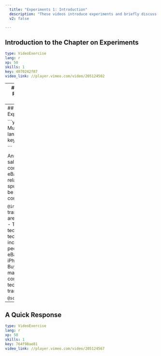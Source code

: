 ```yaml
---
  title: "Experiments 1: Introduction"
  description: "These videos introduce experiments and briefly discuss correlation and causation."
  v2: false

---
```

## Introduction to the Chapter on Experiments

```yaml
type: VideoExercise
lang: r
xp: 50
skills: 1
key: 4070242f87
video_link: //player.vimeo.com/video/205124502


```


---
## Multiple Choice: Rainfall in Sonoma County

```yaml
type: MultipleChoiceExercise
lang: r
xp: 50
skills: 1
key: f571c52e35



```

Rainfall in Sonoma County, California is highly correlated with eBay's total gross merchandise volume: 
![](https://assets.datacamp.com/production/repositories/1145/datasets/b248394baacdbb1616f4f88161983db2e2aece91/ebay and sonoma rainfall.png)
Which of the following answers could support a **causal explanation** for this relationship?

`@instructions`
- Across the world, people prefer to buy more eBay products on rainy days.
- Climate change has caused Sonoma County to have increased rainfall and has encouraged the global population to do more shopping from home.
- eBay sales and rainfall in Sonoma County have both been increasing at similar rates in recent years
- Rainfall motivates residents of Sonoma County to buy and sell goods on eBay at extraordinarily high rates

`@hint`





`@sct`
```undefined
msg1 = "This answer is close to correct, but not quite. Remember, eBay sells its goods to people across the world---why would the correlation be so strong with rainfall just in Sonoma County? Try again."
msg2 = "This is a possible explanation for the correlation between eBay sales and rainfall in Sonoma County, but not one that involves the rainfall causing the sales. Instead it would suggest that this correlation is spurious. Try again."
msg3 = "This is what it means for there to be a correlation between rainfall in Sonoma County and eBay sales, but it is not a causal explanation for this correlation. Try again."
msg4 = "Good Job. As ridiculous as this sounds, it is what a causal relationship between rainfall in Sonoma County and eBay sales might suggest. Of course, residents of Sonoma County would have to be providing a huge proportion of all eBay transactions for this to be correct."
test_mc(correct = 4, feedback_msgs = c(msg1,msg2,msg3,msg4))
```






---
## Multiple Choice: Experimental design

```yaml
type: MultipleChoiceExercise
lang: r
xp: 50
skills: 1
key: caffaa946e



```

Annual Apple iPhone sales are highly correlated with annual eBay sales. If this relationship is spurious, what might be causing this high correlation?

`@instructions`
- Most transactions on eBay are for Apple iPhones.
- Time causes technology sales and technology usage to increase
- Most people only shop on eBay using the iPhone's eBay app.
- Buying an iPhone makes people more comfortable with using technology for market transactions.





`@sct`
```undefined
msg1 = "This would suggest a causal relationship rather than a spurious correlation. Try again"
msg2 = "Correct! This would cause both iPhone and eBay sales to increase, but has nothing to say about a link between the two."
msg3 = "This would suggest a causal relationship rather than a spurious correlation. Try again"
msg4 = "This would suggest a causal relationship rather than a spurious correlation. Try again"
test_mc(correct = 2, feedback_msgs = c(msg1,msg2,msg3,msg4))
```






---
## A Quick Response

```yaml
type: VideoExercise
lang: r
xp: 50
skills: 1
key: 764f98ae81
video_link: //player.vimeo.com/video/205124567


```
